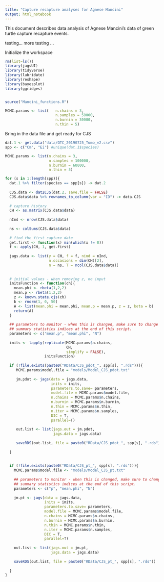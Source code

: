 ```yaml
---
title: "Capture recapture analyses for Agnese Mancini"
output: html_notebook
---
```


This document describes data analysis of Agnese Mancini's data of green turtle capture recapture events. 

testing... more testing ...



Initialize the workspace
```r
rm(list=ls())
library(jagsUI)
library(tidyverse)
library(lubridate)
library(reshape)
library(bayesplot)
library(ggridges)


source("Mancini_functions.R")

MCMC.params <- list(   n.chains = 3,
                       n.samples = 50000,
                       n.burnin = 30000,
                       n.thin = 5)

```

Bring in the data file and get ready for CJS

```r
dat.1 <- get.data("data/GTC_20190725_Tomo_v2.csv")
spp <- c("Cm", "Ei") #unique(dat.1$species)

MCMC.params <- list(n.chains = 3,
                    n.samples = 100000,
                    n.burnin = 60000,
                    n.thin = 5)

for (s in 1:length(spp)){
  dat.1 %>% filter(species == spp[s]) -> dat.2
  
  CJS.data <- dat2CJS(dat.2, save.file = FALSE)
  CJS.data$data %>% rownames_to_column(var = "ID") -> data.CJS
  
  # capture history
  CH <- as.matrix(CJS.data$data)
  
  nInd <- nrow(CJS.data$data)
  
  ns <- colSums(CJS.data$data)
  
  # find the first capture date
  get.first <- function(x) min(which(x != 0))
  f <- apply(CH, 1, get.first)
  
  jags.data <- list(y = CH, f = f, nind = nInd, 
                    n.occasions = dim(CH)[2],
                    n = ns, T = ncol(CJS.data$data))
  
  
  # initial values - when removing z, no input
  initsFunction <- function(ch){
    mean.phi <- rbeta(1,2,2)
    mean.p <- rbeta(1,2,2)
    z <- known.state.cjs(ch)
    b <- rnorm(1, 0, 50)
    A <- list(mean.phi = mean.phi, mean.p = mean.p, z = z, beta = b)
    return(A)
  }
  
  ## parameters to monitor - when this is changed, make sure to change
  ## summary statistics indices at the end of this script. 
  parameters <- c("mean.p", "mean.phi", "N")
  
  inits <- lapply(replicate(MCMC.params$n.chains, 
                            CH, 
                            simplify = FALSE), 
                  initsFunction)
  
  if (!file.exists(paste0("RData/CJS_pdot_", spp[s], ".rds"))){
     MCMC.params$model.file = "models/Model_CJS_pdot.txt"
     
     jm.pdot <- jags(data = jags.data,
                     inits = inits,
                     parameters.to.save= parameters,
                     model.file = MCMC.params$model.file,
                     n.chains = MCMC.params$n.chains,
                     n.burnin = MCMC.params$n.burnin,
                     n.thin = MCMC.params$n.thin,
                     n.iter = MCMC.params$n.samples,
                     DIC = T, 
                     parallel=T)
     
     out.list <- list(jags.out = jm.pdot,
                      jags.data = jags.data)
     
     saveRDS(out.list, file = paste0("RData/CJS_pdot_", spp[s], ".rds"))
     
  }
  
  
  if (!file.exists(paste0("RData/CJS_pt_", spp[s], ".rds"))){
    MCMC.params$model.file <- "models/Model_CJS_pt.txt"
    
    ## parameters to monitor - when this is changed, make sure to change
    ## summary statistics indices at the end of this script. 
    parameters <- c("p", "mean.phi", "N")
    
    jm.pt <- jags(data = jags.data,
                  inits = inits,
                  parameters.to.save= parameters,
                  model.file = MCMC.params$model.file,
                  n.chains = MCMC.params$n.chains,
                  n.burnin = MCMC.params$n.burnin,
                  n.thin = MCMC.params$n.thin,
                  n.iter = MCMC.params$n.samples,
                  DIC = T, 
                  parallel=T)
    
    out.list <- list(jags.out = jm.pt,
                     jags.data = jags.data)
    
    saveRDS(out.list, file = paste0("RData/CJS_pt_", spp[s], ".rds"))
    
  } 
}  

```
  
